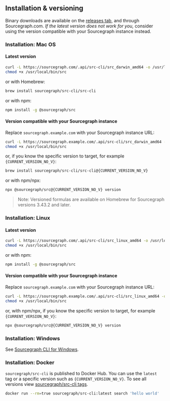 ## Installation & versioning

Binary downloads are available on the [releases tab](https://github.com/sourcegraph/src-cli/releases), and through Sourcegraph.com. _If the latest version does not work for you,_ consider using the version compatible with your Sourcegraph instance instead.

### Installation: Mac OS

#### Latest version

```bash
curl -L https://sourcegraph.com/.api/src-cli/src_darwin_amd64 -o /usr/local/bin/src
chmod +x /usr/local/bin/src
```

or with Homebrew:

```bash
brew install sourcegraph/src-cli/src-cli
```

or with npm:

```bash
npm install -g @sourcegraph/src
```

#### Version compatible with your Sourcegraph instance

Replace `sourcegraph.example.com` with your Sourcegraph instance URL:

```bash
curl -L https://sourcegraph.example.com/.api/src-cli/src_darwin_amd64 -o /usr/local/bin/src
chmod +x /usr/local/bin/src
```

or, if you know the specific version to target, for example `{CURRENT_VERSION_NO_V}`:

```bash
brew install sourcegraph/src-cli/src-cli@{CURRENT_VERSION_NO_V}
```

or with npm/npx:

```bash
npx @sourcegraph/src@{CURRENT_VERSION_NO_V} version
```

> Note: Versioned formulas are available on Homebrew for Sourcegraph versions 3.43.2 and later.

### Installation: Linux

#### Latest version

```bash
curl -L https://sourcegraph.com/.api/src-cli/src_linux_amd64 -o /usr/local/bin/src
chmod +x /usr/local/bin/src
```

or with npm:

```bash
npm install -g @sourcegraph/src
```

#### Version compatible with your Sourcegraph instance

Replace `sourcegraph.example.com` with your Sourcegraph instance URL:

```bash
curl -L https://sourcegraph.example.com/.api/src-cli/src_linux_amd64 -o /usr/local/bin/src
chmod +x /usr/local/bin/src
```

or, with npm/npx, if you know the specific version to target, for example `{CURRENT_VERSION_NO_V}`:

```bash
npx @sourcegraph/src@{CURRENT_VERSION_NO_V} version
```

### Installation: Windows

See [Sourcegraph CLI for Windows](/cli/explanations/windows).

### Installation: Docker

`sourcegraph/src-cli` is published to Docker Hub. You can use the `latest` tag or a specific version such as `{CURRENT_VERSION_NO_V}`. To see all versions view [sourcegraph/src-cli tags](https://hub.docker.com/r/sourcegraph/src-cli/tags).

```bash
docker run --rm=true sourcegraph/src-cli:latest search 'hello world'
```
